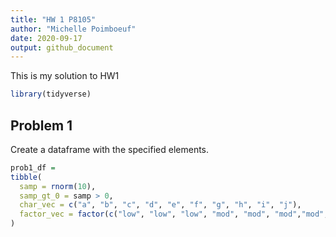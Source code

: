 ```yaml
---
title: "HW 1 P8105"
author: "Michelle Poimboeuf"
date: 2020-09-17
output: github_document
---
```


This is my solution to HW1

```r
library(tidyverse)
```

## Problem 1

Create a dataframe with the specified elements.

```r
prob1_df = 
tibble(
  samp = rnorm(10),
  samp_gt_0 = samp > 0,
  char_vec = c("a", "b", "c", "d", "e", "f", "g", "h", "i", "j"),
  factor_vec = factor(c("low", "low", "low", "mod", "mod", "mod","mod", "high", "high", "high"))
)
```

